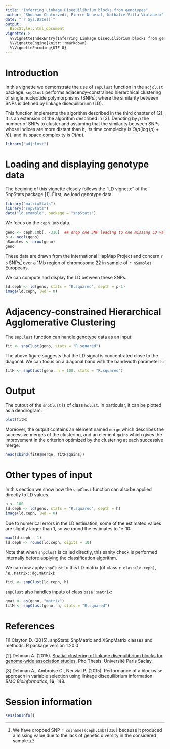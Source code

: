 ```yaml
---
title: "Inferring Linkage Disequilibrium blocks from genotypes"
author: "Shubham Chaturvedi, Pierre Neuvial, Nathalie Villa-Vialaneix"
date: "`r Sys.Date()`"
output: 
  BiocStyle::html_document
vignette: >
  %\VignetteIndexEntry{Inferring Linkage Disequilibrium blocks from genotypes}
  %\VignetteEngine{knitr::rmarkdown}
  %\VignetteEncoding{UTF-8}
---
```


# Introduction

In this vignette we demonstrate the use of `snpClust` function in the `adjclust`
package. `snpClust` performs adjacency-constrained hierarchical clustering of 
single nucleotide polymorphisms (SNPs), where the similarity between SNPs is 
defined by linkage disequilibrium (LD).

This function implements the algorithm described in the third chapter of [2]. It
is an extension of the algorithm described in [3]. Denoting by $p$ the number of
SNPs to cluster and assuming that the similarity between SNPs whose indices are 
more distant than $h$, its time complexity is $O(p (\log(p) + h))$, and its 
space complexity is $O(hp)$.

```r
library("adjclust")
```

# Loading and displaying genotype data

The begining of this vignette closely follows the "LD vignette" of the SnpStats 
package [1]. First, we load genotype data.

```r
library("matrixStats")
library("snpStats")
data("ld.example", package = "snpStats")
```

We focus on the `ceph.1mb` data. 

```r
geno <- ceph.1mb[, -316]  ## drop one SNP leading to one missing LD value
p <- ncol(geno)
nSamples <- nrow(geno)
geno
```

These data are drawn from the International HapMap Project and concern `r p` 
SNPs[^1] over a 1Mb region of chromosome 22 in sample of `r nSamples` Europeans.

We can compute and display the LD between these SNPs.

[^1]: We have dropped SNP `r colnames(ceph.1mb)[316]` because it produced a 
missing value due to the lack of genetic diversity in the considered sample.

```r
ld.ceph <- ld(geno, stats = "R.squared", depth = p-1)
image(ld.ceph, lwd = 0)
```

# Adjacency-constrained Hierarchical Agglomerative Clustering

The `snpClust` function can handle genotype data as an input:

```r
fit <- snpClust(geno, stats = "R.squared")
```

The above figure suggests that the LD signal is concentrated close to the 
diagonal. We can focus on a diagonal band with the bandwidth parameter `h`:

```r
fitH <- snpClust(geno, h = 100, stats = "R.squared")
```

# Output

The output of the `snpClust` is of class `hclust`. In particular, it can be 
plotted as a dendrogram:

```r
plot(fitH)
```

Moreover, the output contains an element named `merge` which describes the 
successive merges of the clustering, and an element `gains` which gives the 
improvement in the criterion optimized by the clustering at each successive 
merge.

```r
head(cbind(fitH$merge, fitH$gains))
```

# Other types of input

In this section we show how the `snpClust` function can also be applied directly
to LD values.

```r
h <- 100
ld.ceph <- ld(geno, stats = "R.squared", depth = h)
image(ld.ceph, lwd = 0)
```

Due to numerical errors in the LD estimation, some of the estimated values are 
slightly larger than 1, so we round the estimates to 1e-10:

```r
max(ld.ceph - 1)
ld.ceph <- round(ld.ceph, digits = 10)
```

Note that when `snpClust` is called directly, this sanity check is performed
internally before applying the classification algorithm. 

We can now apply `snpClust` to this LD matrix (of class `r class(ld.ceph)`, 
*i.e.*, `Matrix::dgCMatrix`):

```r
fitL <- snpClust(ld.ceph, h)
```

`snpClust` also handles inputs of class `base::matrix`:

```r
gmat <- as(geno, "matrix")
fitM <- snpClust(geno, h, stats = "R.squared")
```

# References

[1] Clayton D. (2015). snpStats: SnpMatrix and XSnpMatrix classes and methods.
R package version 1.20.0

[2] Dehman A. (2015). 
[Spatial clustering of linkage disequilibrium blocks for genome-wide association studies](https://tel.archives-ouvertes.fr/tel-01288568/). 
Phd Thesis, Université Paris Saclay.

[3] Dehman A., Ambroise C., Neuvial P. (2015). Performance of a blockwise 
approach in variable selection using linkage disequilibrium information. *BMC 
Bioinformatics*, **16**, 148.

# Session information

```r
sessionInfo()
```
